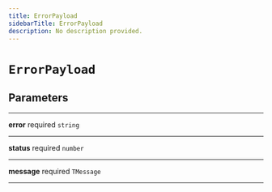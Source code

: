 ```yaml
---
title: ErrorPayload
sidebarTitle: ErrorPayload
description: No description provided.
---
```


# `ErrorPayload`

## Parameters

---

**<span className="parameter-name">error</span>** <span className="optional-status">required</span> <code>string</code>

---

**<span className="parameter-name">status</span>** <span className="optional-status">required</span> <code>number</code>

---

**<span className="parameter-name">message</span>** <span className="optional-status">required</span> <code>TMessage</code>

---

